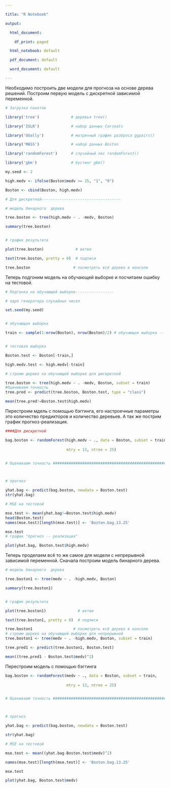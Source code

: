 ---

title: "R Notebook"

output:

  html_document:

    df_print: paged

  html_notebook: default

  pdf_document: default

  word_document: default

---
Необходимо построить две модели для прогноза на основе дерева решений.
Построим первую модель с дискретной зависимой переменной.
 
```{r, warning = F, message = F}

# Загрузка пакетов

library('tree')              # деревья tree()

library('ISLR')              # набор данных Carseats

library('GGally')            # матричный график разброса ggpairs()

library('MASS')              # набор данных Boston

library('randomForest')      # случайный лес randomForest()

library('gbm')               # бустинг gbm()

my.seed <- 2

high.medv <- ifelse(Boston$medv >= 25, "1", "0")

Boston <- cbind(Boston, high.medv)

# Для дискретной-----------------------------------

# модель бинарного  дерева

tree.boston <- tree(high.medv ~ . -medv, Boston)

summary(tree.boston)


# график результата

plot(tree.boston)              # ветви

text(tree.boston, pretty = 0)  # подписи

tree.boston                   # посмотреть всё дерево в консоли
```
Теперь подгоним модель на обучающей выборке и посчитаем ошибку на тестовой.

```{r, warning = F, message = F}
# Подгонка на обучающей выборке-----------------

# ядро генератора случайных чисел

set.seed(my.seed)


# обучающая выборка

train <- sample(1:nrow(Boston), nrow(Boston)/2) # обучающая выборка -- 50%


# тестовая выборка

Boston.test <- Boston[-train,]

high.medv.test <- high.medv[-train]

# строим дерево на обучающей выборке для дискретной

tree.boston <- tree(high.medv ~ . -medv, Boston, subset = train)
#Оцениваем точность
tree.pred <- predict(tree.boston, Boston.test, type = "class")

mean(tree.pred!=Boston.test$high.medv)
```

Перестроим мдель с помощью бэггинга, его настроечные параметры это количество предикторов и количество деревьев. А так же пострим график прогноз-реализация.
```{r, warning = F, message = F}
####Для дискретной

bag.boston <- randomForest(high.medv ~ ., data = Boston, subset = train,
                           
                           mtry = 13, ntree = 25)


# Оцениваем точность ###########################################################



# прогноз

yhat.bag <- predict(bag.boston, newdata = Boston.test)
str(yhat.bag)

# MSE на тестовой

mse.test <- mean(yhat.bag!=Boston.test$high.medv)
head(Boston.test)
names(mse.test)[length(mse.test)] <- 'Boston.bag.13.25'

mse.test
# график "прогноз -- реализация"

plot(yhat.bag, Boston.test$high.medv)

```
Теперь проделаем всё то же самое для модели с непрерывной зависимой переменной.
Сначала построим модель бинарного дерева.
```{r, warning = F, message = F}
# модель бинарного  дерева

tree.boston1 <- tree(medv ~ . -high.medv, Boston)

summary(tree.boston1)


# график результата

plot(tree.boston1)              # ветви

text(tree.boston1, pretty = 0)  # подписи

tree.boston1                  # посмотреть всё дерево в консоли
# строим дерево на обучающей выборке для непрерывной
tree.boston1 <- tree(medv ~ . -high.medv, Boston, subset = train)

tree.pred1 <- predict(tree.boston1, Boston.test)

mean((tree.pred1 - Boston.test$medv)^2)

```
Перестроим модель с помощью бэггинга
```{r, warning = F, message = F}

bag.boston <- randomForest(medv ~ ., data = Boston, subset = train,
                           
                           mtry = 13, ntree = 25)


# Оцениваем точность ###########################################################



# прогноз

yhat.bag <- predict(bag.boston, newdata = Boston.test)

str(yhat.bag)

# MSE на тестовой

mse.test <- mean((yhat.bag-Boston.test$medv)^2)

names(mse.test)[length(mse.test)] <- 'Boston.bag.13.25'

mse.test

plot(yhat.bag, Boston.test$medv)
```
